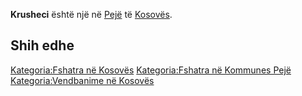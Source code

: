 {{Fshat në 
 | Emri                = Krusheci
 | EmriAlt                = 
 | NAME_SHORT_FORM=      
 | NAME_GENERIC=      
 | NAME_SORT_NAME_RO=      KRUSHECI
 | FULL_NAME_RO = Krusheci
 | FULL_NAME_ND_RO=Krusheci
 | SORT_NAME_RG=KRUSHECI
 | FULL_NAME_RG=Krusheci
 | FULL_NAME_ND_RG=Krusheci
 | SRP_NAME_SHORT_FORM=      
 | SRP_NAME_GENERIC=      
 | SRP_NAME_SORT_NAME_RO=      
 | SRP_FULL_NAME_RO = 
 | SRP_FULL_NAME_ND_RO=
 | SRP_SORT_NAME_RG=
 | SRP_FULL_NAME_RG=
 | SRP_FULL_NAME_ND_RG=
 | Emri (Rasa dhanore) = 
 | Figura              = 
 | Shteti              = Kosovo
 | Komuna              = Pejë
 | Kodi postar         = 
 | Sipërfaqja          = 

 | Popullsia           = 

 | Regj. i popullsisë  = 
 | Dend. e popullsisë  = 
 | Faqja zyrtare       = 
 <!--- Koordinatat ----> 
 | Gjerësia            = 42.577222
 | Gjatësia            = 20.352778
 | Lartësia            = 
}}
'''Krusheci''' është një [[]] në [[Pejë]] të [[Kosovës]].

<!-- == Gjeografia == -->
<!-- == Historia == -->
<!-- == Demografia == -->
== Shih edhe ==
{{Komuna Pejë}}
{{Kosovo-Administrata-Cung}}

[[Kategoria:Fshatra në Kosovës]]
[[Kategoria:Fshatra në Kommunes Pejë]]
[[Kategoria:Vendbanime në Kosovës]]